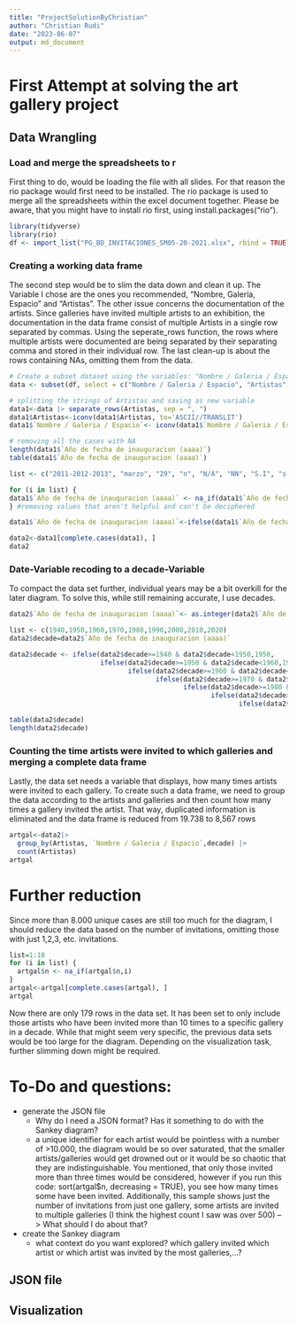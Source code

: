 ```yaml
---
title: "ProjectSolutionByChristian"
author: "Christian Rudi"
date: "2023-06-07"
output: md_document
---
```


# First Attempt at solving the art gallery project

## Data Wrangling

### Load and merge the spreadsheets to r

First thing to do, would be loading the file with all slides. For that reason the rio package would first need to be installed. The rio package is used to merge all the spreadsheets within the excel document together. Please be aware, that you might have to install rio first, using install.packages("rio").

```r
library(tidyverse)
library(rio)
df <- import_list("PG_BD_INVITACIONES_SM05-20-2021.xlsx", rbind = TRUE)

```

### Creating a working data frame

The second step would be to slim the data down and clean it up. The Variable I chose are the ones you recommended, "Nombre, Galeria, Espacio" and "Artistas". The other issue concerns the documentation of the artists. Since galleries have invited multiple artists to an exhibition, the documentation in the data frame consist of multiple Artists in a single row separated by commas. Using the seperate_rows function, the rows where multiple artists were documented are being separated by their separating comma and stored in their individual row. The last clean-up is about the rows containing NAs, omitting them from the data.

```r
# Create a subset dataset using the variables: "Nombre / Galeria / Espacio", "Artistas", 
data <- subset(df, select = c("Nombre / Galeria / Espacio", "Artistas","Año de fecha de inauguracion (aaaa)"))

# splitting the strings of Artistas and saving as new variable
data1<-data |> separate_rows(Artistas, sep = ", ")
data1$Artistas<-iconv(data1$Artistas, to='ASCII//TRANSLIT')
data1$`Nombre / Galeria / Espacio`<- iconv(data1$`Nombre / Galeria / Espacio`, to='ASCII//TRANSLIT')

# removing all the cases with NA
length(data1$`Año de fecha de inauguracion (aaaa)`)
table(data1$`Año de fecha de inauguracion (aaaa)`)

list <- c("2011-2012-2013", "marzo", "29", "n", "N/A", "NN", "S.I", "s.i.", "S.I/S.I/2009", "S/F")

for (i in list) {
data1$`Año de fecha de inauguracion (aaaa)` <- na_if(data1$`Año de fecha de inauguracion (aaaa)`, i)
} #removing values that aren't helpful and can't be deciphered

data1$`Año de fecha de inauguracion (aaaa)`<-ifelse(data1$`Año de fecha de inauguracion (aaaa)`=="[2004]","2004", ifelse(data1$`Año de fecha de inauguracion (aaaa)`=="[2011]","2011",data1$`Año de fecha de inauguracion (aaaa)`))

data2<-data1[complete.cases(data1), ]
data2

```

### Date-Variable recoding to a decade-Variable

To compact the data set further, individual years may be a bit overkill for the later diagram. To solve this, while still remaining accurate, I use decades.

```r
data2$`Año de fecha de inauguracion (aaaa)`<- as.integer(data2$`Año de fecha de inauguracion (aaaa)`)

list <- c(1940,1950,1960,1970,1980,1990,2000,2010,2020)
data2$decade=data2$`Año de fecha de inauguracion (aaaa)`

data2$decade <- ifelse(data2$decade>=1940 & data2$decade<1950,1950,
                       ifelse(data2$decade>=1950 & data2$decade<1960,1960,
                              ifelse(data2$decade>=1960 & data2$decade<1970,1970,
                                     ifelse(data2$decade>=1970 & data2$decade<1980,1980,
                                            ifelse(data2$decade>=1980 & data2$decade<1990,1990,
                                                   ifelse(data2$decade>=1990 & data2$decade<2000,2000,
                                                          ifelse(data2$decade>=2000 & data2$decade<2010,2010,2020)))))))

table(data2$decade)
length(data2$decade)
```

### Counting the time artists were invited to which galleries and merging a complete data frame

Lastly, the data set needs a variable that displays, how many times artists were invited to each gallery. To create such a data frame, we need to group the data according to the artists and galleries and then count how many times a gallery invited the artist. That way, duplicated information is eliminated and the data frame is reduced from 19.738 to 8,567 rows

```r
artgal<-data2|>
  group_by(Artistas, `Nombre / Galeria / Espacio`,decade) |>
  count(Artistas)
artgal

```
# Further reduction
Since more than 8.000 unique cases are still too much for the diagram, I should reduce the data based on the number of invitations, omitting those with just 1,2,3, etc. invitations. 

```r
list=1:10
for (i in list) {
  artgal$n <- na_if(artgal$n,i)
}
artgal<-artgal[complete.cases(artgal), ]
artgal
```

Now there are only 179 rows in the data set. It has been set to only include those artists who have been invited more than 10 times to a specific gallery in a decade. While that might seem very specific, the previous data sets would be too large for the diagram. Depending on the visualization task, further slimming down might be required.


# To-Do and questions:

-   generate the JSON file
    -   Why do I need a JSON format? Has it something to do with the Sankey diagram?
    -   a unique identifier for each artist would be pointless with a number of \>10.000, the diagram would be so over saturated, that the smaller artists/galleries would get drowned out or it would be so chaotic that they are indistinguishable. You mentioned, that only those invited more than three times would be considered, however if you run this code: sort(artgal\$n, decreasing = TRUE), you see how many times some have been invited. Additionally, this sample shows just the number of invitations from just one gallery, some artists are invited to multiple galleries (I think the highest count I saw was over 500) --\> What should I do about that?
-   create the Sankey diagram
    -   what context do you want explored? which gallery invited which artist or which artist was invited by the most galleries,...?

## JSON file

## Visualization

```r


```

